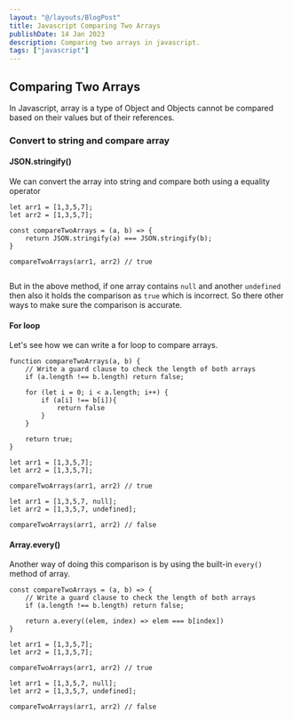 ```yaml
---
layout: "@/layouts/BlogPost"
title: Javascript Comparing Two Arrays
publishDate: 14 Jan 2023
description: Comparing two arrays in javascript.
tags: ["javascript"]
---
```


## Comparing Two Arrays

In Javascript, array is a type of Object and Objects cannot be compared based on their values but of their references.

### Convert to string and compare array

#### JSON.stringify()

We can convert the array into string and compare both using a equality operator

```
let arr1 = [1,3,5,7];
let arr2 = [1,3,5,7];

const compareTwoArrays = (a, b) => {
	return JSON.stringify(a) === JSON.stringify(b);
}

compareTwoArrays(arr1, arr2) // true


```

But in the above method, if one array contains `null` and another `undefined` then also it holds the comparison as `true` which is incorrect. So there other ways to make sure the comparison is accurate.

#### For loop

Let's see how we can write a for loop to compare arrays.

```
function compareTwoArrays(a, b) {
	// Write a guard clause to check the length of both arrays
	if (a.length !== b.length) return false;

	for (let i = 0; i < a.length; i++) {
		if (a[i] !== b[i]){
			return false
		}
	}

	return true;
}

let arr1 = [1,3,5,7];
let arr2 = [1,3,5,7];

compareTwoArrays(arr1, arr2) // true

let arr1 = [1,3,5,7, null];
let arr2 = [1,3,5,7, undefined];

compareTwoArrays(arr1, arr2) // false

```

#### Array.every()

Another way of doing this comparison is by using the built-in `every()` method of array.

```
const compareTwoArrays = (a, b) => {
	// Write a guard clause to check the length of both arrays
	if (a.length !== b.length) return false;

	return a.every((elem, index) => elem === b[index])
}

let arr1 = [1,3,5,7];
let arr2 = [1,3,5,7];

compareTwoArrays(arr1, arr2) // true

let arr1 = [1,3,5,7, null];
let arr2 = [1,3,5,7, undefined];

compareTwoArrays(arr1, arr2) // false

```
